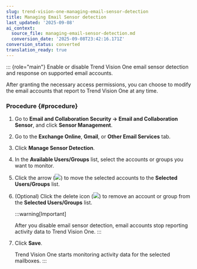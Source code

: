 ```yaml
---
slug: trend-vision-one-managing-email-sensor-detection
title: Managing Email Sensor detection
last_updated: '2025-09-08'
ai_context:
  source_file: managing-email-sensor-detection.md
  conversion_date: '2025-09-08T23:42:16.171Z'
conversion_status: converted
translation_ready: true
---
```


::: {role="main"}
Enable or disable Trend Vision One email sensor detection and response on supported email accounts.

After granting the necessary access permissions, you can choose to modify the email accounts that report to Trend Vision One at any time.

### Procedure {#procedure}

1.  Go to **Email and Collaboration Security → Email and Collaboration Sensor**, and click **Sensor Management**.

2.  Go to the **Exchange Online**, **Gmail**, or **Other Email Services** tab.

3.  Click **Manage Sensor Detection**.

4.  In the **Available Users/Groups** list, select the accounts or groups you want to monitor.

5.  Click the arrow (![](/images/simulationsRightArrow=20220525102311.webp)) to move the selected accounts to the **Selected Users/Groups** list.

6.  (Optional) Click the delete icon (![](/images/xmark_icon=773fb77a-7552-4201-85f7-8d8bfb8f3251.webp)) to remove an account or group from the **Selected Users/Groups** list.

    :::warning[Important]

    After you disable email sensor detection, email accounts stop reporting activity data to Trend Vision One.
    :::

7.  Click **Save**.

    Trend Vision One starts monitoring activity data for the selected mailboxes.
:::
